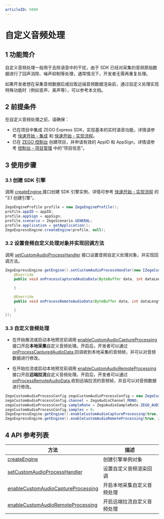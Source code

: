 ```yaml
---
articleID: 5090
---
```

# 自定义音频处理

## 1 功能简介

自定义音频处理一般用于去除语音中的干扰，由于 SDK 已经对采集的音频原始数据进行了回声消除、噪声抑制等处理，通常情况下，开发者无需再重复处理。

如果开发者想在采集音频数据后或拉取远端音频数据渲染前，通过自定义处理实现特殊功能时（例如变声、美声等），可以参考本文档。


## 2 前提条件

在自定义音频处理之前，请确保：

- 已在项目中集成 ZEGO Express SDK，实现基本的实时语音功能，详情请参考 [快速开始 - 集成](!ExpressAudioSDK-Integration/SDK_Integration) 和 [快速开始 - 实现流程](!ExpressAudioSDK-Integration/Solution_Implementation)。
- 已在 [ZEGO 控制台](https://console.zego.im) 创建项目，并申请有效的 AppID 和 AppSign，详情请参考 [控制台 - 项目管理](#12107) 中的“项目信息”。


## 3 使用步骤

### 3.1 创建 SDK 引擎

调用 [createEngine ](/zh/api?doc=Express_Video_SDK_API~Java~class~im-zego-zegoexpress-zego-express-engine#create-engine) 接口创建 SDK 引擎实例，详情可参考 [快速开始 - 实现流程](7627#3_1) 的 “3.1 创建引擎”。

```java
ZegoEngineProfile profile = new ZegoEngineProfile();
profile.appID = appID;
profile.appSign = appSign;
profile.scenario = ZegoScenario.GENERAL;
profile.application = getApplication();
ZegoExpressEngine.createEngine(profile, null);
```

### 3.2 设置音频自定义处理对象并实现回调方法

调用 [setCustomAudioProcessHandler](/zh/api?doc=Express_Video_SDK_API~Java~class~im-zego-zegoexpress-zego-express-engine#set-custom-audio-process-handler) 接口设置音频自定义处理对象，并实现回调方法。

```java
ZegoExpressEngine.getEngine().setCustomAudioProcessHandler(new IZegoCustomAudioProcessHandler() {
    @Override
    public void onProcessCapturedAudioData(ByteBuffer data, int dataLength, ZegoAudioFrameParam param) {

    }

    @Override
    public void onProcessRemoteAudioData(ByteBuffer data, int dataLength, ZegoAudioFrameParam param, String streamID) {

    }
});
```


### 3.3 自定义音频处理

- 在开始推流或启动本地预览前调用 [enableCustomAudioCaptureProcessing ](/zh/api?doc=Express_Video_SDK_API~Java~class~im-zego-zegoexpress-zego-express-engine#enable-custom-audio-capture-processing) 接口开启**本地采集**自定义音频处理。开启后，开发者可以通过 [onProcessCapturedAudioData ](@onProcessCapturedAudioData) 回调收到本地采集的音频帧，并可以对音频数据进行修改。

- 在开始拉流或启动本地预览前调用 [enableCustomAudioRemoteProcessing ](/zh/api?doc=Express_Video_SDK_API~Java~class~im-zego-zegoexpress-zego-express-engine#enable-custom-audio-remote-processing) 接口开启**远端拉流**自定义音频处理。开启后，开发者可以通过 [onProcessRemoteAudioData ](/zh/api?doc=Express_Video_SDK_API~Java~class~im-zego-zegoexpress-callback-i-zego-custom-audio-process-handler#on-process-remote-audio-data) 收到远端拉流的音频帧，并且可以对音频数据进行修改。

```java
ZegoCustomAudioProcessConfig zegoCustomAudioProcessConfig = new ZegoCustomAudioProcessConfig();
zegoCustomAudioProcessConfig.channel = ZegoAudioChannel.MONO;
zegoCustomAudioProcessConfig.sampleRate = ZegoAudioSampleRate.ZEGO_AUDIO_SAMPLE_RATE_16K;
zegoCustomAudioProcessConfig.samples = 0;
ZegoExpressEngine.getEngine().enableCustomAudioCaptureProcessing(true, zegoCustomAudioProcessConfig);
ZegoExpressEngine.getEngine().enableCustomAudioRemoteProcessing(true, zegoCustomAudioProcessConfig);
```

## 4 API 参考列表

| 方法  | 描述    |
| ---- | ------ |
| [createEngine ](/zh/api?doc=Express_Video_SDK_API~Java~class~im-zego-zegoexpress-zego-express-engine#create-engine) | 创建引擎单例对象           |
| [setCustomAudioProcessHandler ](/zh/api?doc=Express_Video_SDK_API~Java~class~im-zego-zegoexpress-zego-express-engine#set-custom-audio-process-handler) | 设置自定义音频渲染回调     |
| [enableCustomAudioCaptureProcessing ](/zh/api?doc=Express_Video_SDK_API~Java~class~im-zego-zegoexpress-zego-express-engine#enable-custom-audio-capture-processing) | 开启本地采集自定义音频处理 |
| [enableCustomAudioRemoteProcessing ](/zh/api?doc=Express_Video_SDK_API~Java~class~im-zego-zegoexpress-zego-express-engine#enable-custom-audio-remote-processing) | 开启远端拉流自定义音频处理 |
